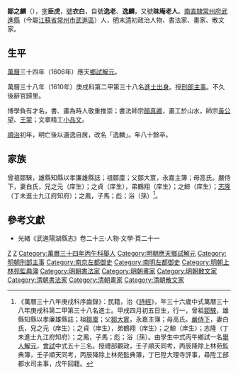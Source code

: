 {{Otheruses|other=名为邹逸麟的其他人物|邹逸麟}}

'''鄒之麟'''（{{bd|？年||？年|catIdx=Z鄒}}），[[表字|字]]'''臣虎'''，[[號|號]]'''衣白'''，自號'''逸老'''、'''逸麟'''，又號'''昧庵老人'''。[[南直隸|南直隸]][[常州府|常州府]][[武進縣|武進縣]]（今屬[[江蘇省|江蘇省]][[常州市|常州市]][[武進區|武進區]]）人，[[明|明]]末[[清|清]]初政治人物、書法家、畫家、散文家。

==生平==
[[萬曆|萬曆]]三十四年（1606年）應天[[鄉試|鄉試]][[解元|解元]]。

萬曆三十八年（1610年）庚戌科第二甲第三十八名[[進士出身|進士出身]]。授[[刑部|刑部]][[主事|主事]]。不久後辭官歸里。

博學負有才名，書、畫為時人敬重推崇；書法師宗[[顏真卿|顏真卿]]，畫工於山水，師宗[[黃公望|黃公望]]、[[王蒙|王蒙]]；文章精工[[小品文|小品文]]。

[[順治|順治]]初年，明亡後以遺逸自居，改名「逸麟」。年八十餘卒。

==家族==
曾祖鄒騋，雄縣知縣以孝廉雄縣誌；祖鄒廩；父鄒大賔，永嘉主簿；母高氏。嚴侍下，妻白氏，兄之元（庠生）；之貞（庠生），弟鶴翔（庠生）；之鯨（庠生）；[[鄒志隆|志隆]]（丁未進士九江府知府）；之鳳，子馬；彪；浴（孫）<ref>《萬曆三十八年庚戌科序齒錄》：民籍，治《[[詩經|詩經]]》，年三十六歲中式萬曆三十八年庚戌科第二甲第三十八名進士。甲戌四月初五日生，行一，曾祖[[鄒騋|鄒騋]]，雄縣知縣以孝廉雄縣誌；祖[[鄒廩|鄒廩]]；父[[鄒大賔|鄒大賔]]，永嘉主簿；母高氏。[[嚴侍下|嚴侍下]]，妻白氏，兄之元（庠生）；之貞（庠生），弟鶴翔（庠生）；之鯨（庠生）；志隆（丁未進士九江府知府）；之鳳，子馬；彪；浴（孫）。由學生中式丙午鄉試一名[[舉人|舉人]][[解元|解元]]，[[會試|會試]]中式五十三名。授禮部觀政，壬子順天同考，丙辰降除上林苑監典簿，壬子順天同考，丙辰降除上林苑監典簿，丁巳陞大理寺評事，尋陞工部都水司主事，戊午回籍。</ref>。

==參考文獻==
{{reflist}}
*光緒《武進陽湖縣志》卷二十三·人物·文學·頁二十一

{{萬曆三十八年庚戌科殿试金榜}}

{{Authority control}}

{{DEFAULTSORT:Zou鄒}}
[[Category:毗陵鄒氏|Z]]
[[Category:鄒姓|Z]]
[[Category:萬曆三十四年丙午科舉人|Category:萬曆三十四年丙午科舉人]]
[[Category:明朝應天鄉試解元|Category:明朝應天鄉試解元]]
[[Category:明朝刑部主事|Category:明朝刑部主事]]
[[Category:南京左都御史|Category:南京左都御史]]
[[Category:南明左都御史|Category:南明左都御史]]
[[Category:明朝上林苑監典簿|Category:明朝上林苑監典簿]]
[[Category:明朝書法家|Category:明朝書法家]]
[[Category:明朝畫家|Category:明朝畫家]]
[[Category:明朝散文家|Category:明朝散文家]]
[[Category:清朝書法家|Category:清朝書法家]]
[[Category:清朝畫家|Category:清朝畫家]]
[[Category:清朝散文家|Category:清朝散文家]]
